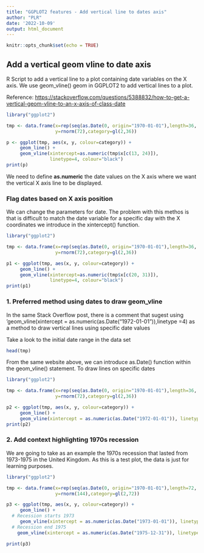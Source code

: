 ```yaml
---
title: "GGPLOT2 features - Add vertical line to dates axis"
author: "PLR"
date: '2022-10-09'
output: html_document
---
```


```r
knitr::opts_chunk$set(echo = TRUE)
```

## Add a vertical geom vline to date axis

R Script to add a vertical line to a plot containing date variables on the X axis. We use geom_vline() geom in GGPLOT2 to add vertical lines to a plot. 

Reference: <https://stackoverflow.com/questions/5388832/how-to-get-a-vertical-geom-vline-to-an-x-axis-of-class-date>

```r
library("ggplot2")

tmp <- data.frame(x=rep(seq(as.Date(0, origin="1970-01-01"),length=36, by="1 month"), 2),
                  y=rnorm(72),category=gl(2,36))

p <- ggplot(tmp, aes(x, y, colour=category)) +
     geom_line() +
     geom_vline(xintercept=as.numeric(tmp$x[c(13, 24)]),
                linetype=4, colour="black")
print(p)
```

We need to define **as.numeric** the date values on the X axis where we want the vertical X axis line to be displayed.

### Flag dates based on X axis position 

We can change the parameters for date. The problem with this methos is that is difficult to match the date variable for a specific day with the X coordinates we introduce in the xintercept() function.

```r
library("ggplot2")

tmp <- data.frame(x=rep(seq(as.Date(0, origin="1970-01-01"),length=36, by="1 month"), 2),
                  y=rnorm(72),category=gl(2,36))

p1 <- ggplot(tmp, aes(x, y, colour=category)) +
     geom_line() +
     geom_vline(xintercept=as.numeric(tmp$x[c(20, 31)]),
                linetype=4, colour="black")
print(p1)
```

### 1. Preferred method using dates to draw geom_vline

In the same Stack Overflow post, there is a comment that sugest using 'geom_vline(xintercept = as.numeric(as.Date("1972-01-01")),linetype =4) as a method to draw vertical lines using specific date values

Take a look to the initial date range in the data set

```r
head(tmp)
```

From the same website above, we can introduce as.Date() function within the geom_vline() statement. To draw lines on specific dates

```r
library("ggplot2")

tmp <- data.frame(x=rep(seq(as.Date(0, origin="1970-01-01"),length=36, by="1 month"), 2),
                  y=rnorm(72),category=gl(2,36))

p2 <- ggplot(tmp, aes(x, y, colour=category)) +
     geom_line() +
     geom_vline(xintercept = as.numeric(as.Date("1972-01-01")), linetype=4)
print(p2)
```

### 2. Add context highlighting 1970s recession

We are going to take as an example the 1970s recession that lasted from 1973-1975 in the United Kingdom. As this is a test plot, the data is just for learning purposes.

```r
library("ggplot2")

tmp <- data.frame(x=rep(seq(as.Date(0, origin="1970-01-01"),length=72, by="1 month"), 2),
                  y=rnorm(144),category=gl(2,72))

p3 <- ggplot(tmp, aes(x, y, colour=category)) +
     geom_line() +
  # Recession starts 1973
     geom_vline(xintercept = as.numeric(as.Date("1973-01-01")), linetype=4) +
  # Recession end 1975
    geom_vline(xintercept = as.numeric(as.Date("1975-12-31")), linetype=4)

print(p3)
```